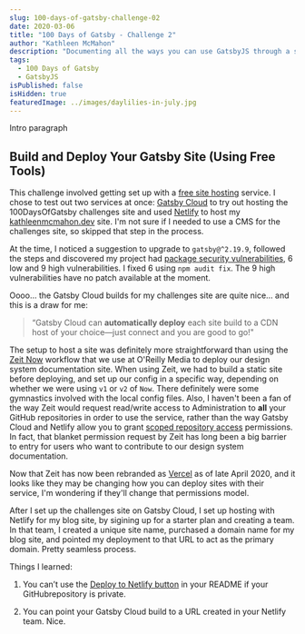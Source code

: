 ```yaml
---
slug: 100-days-of-gatsby-challenge-02
date: 2020-03-06
title: "100 Days of Gatsby - Challenge 2"
author: "Kathleen McMahon"
description: "Documenting all the ways you can use GatsbyJS through a set of challenges."
tags:
  - 100 Days of Gatsby
  - GatsbyJS
isPublished: false
isHidden: true
featuredImage: ../images/daylilies-in-july.jpg
---
```


Intro paragraph

## Build and Deploy Your Gatsby Site (Using Free Tools)

This challenge involved getting set up with a [free site hosting](https://www.gatsbyjs.org/blog/100days/free-hosting) service. I chose to test out two services at once: [Gatsby Cloud](https://www.gatsbyjs.com/) to try out hosting the 100DaysOfGatsby challenges site and used [Netlify](https://www.netlify.com/) to host my [kathleenmcmahon.dev](https://kathleenmcmahon.dev) site. I'm not sure if I needed to use a CMS for the challenges site, so skipped that step in the process.

At the time, I noticed a suggestion to upgrade to `gatsby@^2.19.9`, followed the steps and discovered my project had [package security vulnerabilities](https://docs.npmjs.com/auditing-package-dependencies-for-security-vulnerabilities), 6 low and 9 high vulnerabilities. I fixed 6 using `npm audit fix`. The 9 high vulnerabilities have no patch available at the moment.

Oooo… the Gatsby Cloud builds for my challenges site are quite nice… and this is a draw for me:

> “Gatsby Cloud can **automatically deploy** each site build to a CDN host of your choice—just connect and you are good to go!"

The setup to host a site was definitely more straightforward than using the [Zeit Now](https://zeit.co) workflow that we use at O'Reilly Media to deploy our design system documentation site. When using Zeit, we had to build a static site before deploying, and set up our config in a specific way, depending on whether we were using `v1` or `v2` of `Now`. There definitely were some gymnastics involved with the local config files. Also, I haven't been a fan of the way Zeit would request read/write access to Administration to **all** your GitHub repositories in order to use the service, rather than the way Gatsby Cloud and Netlify allow you to grant [scoped repository access](https://docs.netlify.com/configure-builds/repo-permissions-linking/#authentication-with-the-netlify-github-app) permissions. In fact, that blanket permission request by Zeit has long been a big barrier to entry for users who want to contribute to our design system documentation.

Now that Zeit has now been rebranded as [Vercel](https://vercel.com/) as of late April 2020, and it looks like they may be changing how you can deploy sites with their service, I'm wondering if they'll change that permissions model.

After I set up the challenges site on Gatsby Cloud, I set up hosting with Netlify for my blog site, by sigining up for a starter plan and creating a team. In that team, I created a unique site name, purchased a domain name for my blog site, and pointed my deployment to that URL to act as the primary domain. Pretty seamless process.

Things I learned:

1. You can’t use the [Deploy to Netlify button](https://www.netlify.com/blog/2016/11/29/introducing-the-deploy-to-netlify-button/) in your README if your GitHubrepository is private.

2. You can point your Gatsby Cloud build to a URL created in your Netlify team. Nice.
